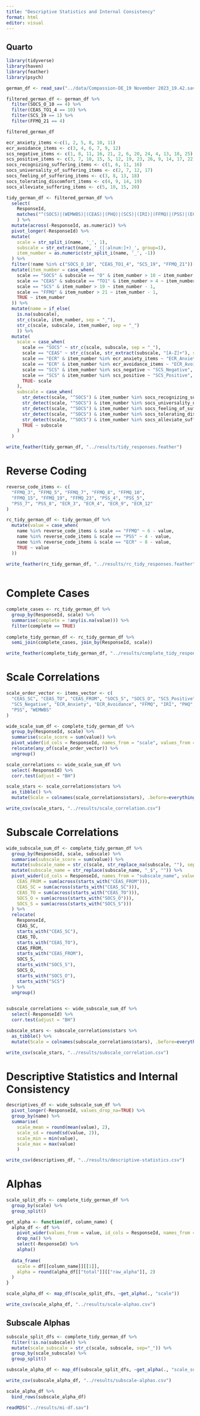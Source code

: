 ```yaml
---
title: "Descriptive Statistics and Internal Consistency"
format: html
editor: visual
---
```


## Quarto

```r
library(tidyverse)
library(haven)
library(feather)
library(psych)
```

```r
german_df <- read_sav("../data/Compassion-DE_19 November 2023_19.42.sav")
```

```r
filtered_german_df <- german_df %>% 
  filter(SOCS_O_10 == 4) %>% 
  filter(CEAS_TO1_4 == 10) %>% 
  filter(SCS_19 == 1) %>%
  filter(FFMQ_21 == 4)

filtered_german_df
```

```r
ecr_anxiety_items <-c(1, 2, 5, 8, 10, 11)
ecr_avoidance_items <- c(3, 4, 6, 7, 9, 12)
scs_negative_items <- c(1, 8, 11, 16, 21, 2, 6, 20, 24, 4, 13, 18, 25)
scs_positive_items <- c(3, 7, 10, 15, 5, 12, 19, 23, 26, 9, 14, 17, 22)
socs_recognizing_suffering_items <- c(1, 6, 11, 16)
socs_universality_of_suffering_items <- c(2, 7, 12, 17)
socs_feeling_of_suffering_items <- c(3, 8, 13, 18)
socs_tolerating_discomfort_items <- c(4, 9, 14, 19)
socs_alleviate_suffering_items <- c(5, 10, 15, 20)

```

```r
tidy_german_df <- filtered_german_df %>% 
  select(
    ResponseId, 
    matches("^(SOCS)|(WEMWBS)|(CEAS)|(PHQ)|(SCS)|(IRI)|(FFMQ)|(PSS)|(ECR)")
    ) %>% 
  mutate(across(-ResponseId, as.numeric)) %>% 
  pivot_longer(-ResponseId) %>% 
  mutate(
    scale = str_split_i(name, '_', 1),
    subscale = str_extract(name, '_([:alnum:]+)_', group=1),
    item_number = as.numeric(str_split_i(name, '_', -1))
  ) %>% 
  filter(!name %in% c("SOCS_O_10", "CEAS_TO1_4", "SCS_19", "FFMQ_21")) %>% 
  mutate(item_number = case_when(
    scale == "SOCS" & subscale == "O" & item_number > 10 ~ item_number - 1,
    scale == "CEAS" & subscale == "TO1" & item_number > 4 ~ item_number - 1,
    scale == "SCS" & item_number > 19 ~ item_number - 1,
    scale == "FFMQ" & item_number > 21 ~ item_number - 1,
    TRUE ~ item_number
  )) %>% 
  mutate(name = if_else(
    is.na(subscale), 
    str_c(scale, item_number, sep = "_"),
    str_c(scale, subscale, item_number, sep = "_")
    )) %>% 
  mutate(
    scale = case_when(
      scale == "SOCS" ~ str_c(scale, subscale, sep = "_"),
      scale == "CEAS" ~ str_c(scale, str_extract(subscale, "[A-Z]+"), sep = "_"),
      scale == "ECR" & item_number %in% ecr_anxiety_items ~ "ECR_Anxiety",
      scale == "ECR" & item_number %in% ecr_avoidance_items ~ "ECR_Avoidance",
      scale == "SCS" & item_number %in% scs_negative ~ "SCS_Negative",
      scale == "SCS" & item_number %in% scs_positive ~ "SCS_Positive",
      TRUE~ scale
    ),
    subscale = case_when(
      str_detect(scale, "^SOCS") & item_number %in% socs_recognizing_suffering_items ~ "Recognizing_Suffering",
      str_detect(scale, "^SOCS") & item_number %in% socs_universality_of_suffering_items ~ "Universality_of_Suffering",
      str_detect(scale, "^SOCS") & item_number %in% socs_feeling_of_suffering_items ~ "Feeling_of_Suffering",
      str_detect(scale, "^SOCS") & item_number %in% socs_tolerating_discomfort_items ~ "Tolerating_Discomfort",
      str_detect(scale, "^SOCS") & item_number %in% socs_alleviate_suffering_items ~ "Alleviate_Suffering",
      TRUE ~ subscale
    )
  )
```

```r
write_feather(tidy_german_df, "../results/tidy_responses.feather")
```

# Reverse Coding

```r
reverse_code_items <- c(
  "FFMQ_3", "FFMQ_5", "FFMQ_7", "FFMQ_8", "FFMQ_10",
  "FFMQ_15", "FFMQ_19", "FFMQ_23", "PSS_4", "PSS_5",
  "PSS_7", "PSS_8", "ECR_3", "ECR_4", "ECR_9", "ECR_12"
)

rc_tidy_german_df <- tidy_german_df %>% 
  mutate(value = case_when(
    name %in% reverse_code_items & scale == "FFMQ" ~ 6 - value,
    name %in% reverse_code_items & scale == "PSS" ~ 4 - value,
    name %in% reverse_code_items & scale == "ECR" ~ 8 - value,
    TRUE ~ value
  ))

write_feather(rc_tidy_german_df, "../results/rc_tidy_responses.feather")
  
```

# Complete Cases

```r
complete_cases <- rc_tidy_german_df %>% 
  group_by(ResponseId, scale) %>% 
  summarise(complete = !any(is.na(value))) %>% 
  filter(complete == TRUE)
  
complete_tidy_german_df <- rc_tidy_german_df %>% 
  semi_join(complete_cases, join_by(ResponseId, scale))

write_feather(complete_tidy_german_df, "../results/complete_tidy_responses.feather")

```

# Scale Correlations

```r
scale_order_vector <- items_vector <- c(
  "CEAS_SC", "CEAS_TO", "CEAS_FROM", "SOCS_S", "SOCS_O", "SCS_Positive",
  "SCS_Negative", "ECR_Anxiety", "ECR_Avoidance", "FFMQ", "IRI", "PHQ",
  "PSS", "WEMWBS"
)

wide_scale_sum_df <- complete_tidy_german_df %>% 
  group_by(ResponseId, scale) %>% 
  summarise(scale_score = sum(value)) %>% 
  pivot_wider(id_cols = ResponseId, names_from = "scale", values_from = "scale_score") %>% 
  relocate(any_of(scale_order_vector)) %>% 
  ungroup()
```

```r
scale_correlations <- wide_scale_sum_df %>% 
  select(-ResponseId) %>% 
  corr.test(adjust = "BH")
```

```r
scale_stars <- scale_correlations$stars %>% 
  as_tibble() %>% 
  mutate(Scale = colnames(scale_correlations$stars), .before=everything())
```

```r
write_csv(scale_stars, "../results/scale_correlation.csv")
```

# Subscale Correlations

```r
wide_subscale_sum_df <- complete_tidy_german_df %>% 
  group_by(ResponseId, scale, subscale) %>% 
  summarise(subscale_score = sum(value)) %>% 
  mutate(subscale_name = str_c(scale, str_replace_na(subscale, ""), sep="_")) %>% 
  mutate(subscale_name = str_replace(subscale_name, "_$", "")) %>% 
  pivot_wider(id_cols = ResponseId, names_from = "subscale_name", values_from = "subscale_score") %>%     mutate(
    CEAS_FROM = sum(across(starts_with("CEAS_FROM"))),
    CEAS_SC = sum(across(starts_with("CEAS_SC"))),
    CEAS_TO = sum(across(starts_with("CEAS_TO"))),
    SOCS_O = sum(across(starts_with("SOCS_O"))),
    SOCS_S = sum(across(starts_with("SOCS_S")))
  ) %>%
  relocate(
    ResponseId,
    CEAS_SC,
    starts_with("CEAS_SC"), 
    CEAS_TO,
    starts_with("CEAS_TO"),
    CEAS_FROM,
    starts_with("CEAS_FROM"),
    SOCS_S,
    starts_with("SOCS_S"),
    SOCS_O,
    starts_with("SOCS_O"),
    starts_with("SCS")
  ) %>% 
  ungroup()
  
```

```r
subscale_correlations <- wide_subscale_sum_df %>% 
  select(-ResponseId) %>% 
  corr.test(adjust = "BH")
```

```r
subscale_stars <- subscale_correlations$stars %>% 
  as_tibble() %>% 
  mutate(Scale = colnames(subscale_correlations$stars), .before=everything())
```

```r
write_csv(scale_stars, "../results/subscale_correlation.csv")
```

# Descriptive Statistics and Internal Consistency

```r
descriptives_df <- wide_subscale_sum_df %>% 
  pivot_longer(-ResponseId, values_drop_na=TRUE) %>% 
  group_by(name) %>% 
  summarise(
    scale_mean = round(mean(value), 2),
    scale_sd = round(sd(value, 2)),
    scale_min = min(value),
    scale_max = max(value)
    )
```

```r
write_csv(descriptives_df, "../results/descriptive-statistics.csv")
```

# Alphas

```r
scale_split_dfs <- complete_tidy_german_df %>% 
  group_by(scale) %>%
  group_split()
```

```r
get_alpha <- function(df, column_name) {
  alpha_df <- df %>%
    pivot_wider(values_from = value, id_cols = ResponseId, names_from = name) %>% 
    drop_na() %>% 
    select(-ResponseId) %>% 
    alpha() 
  
  data_frame(
    scale = df[[column_name]][[1]],
    alpha = round(alpha_df[["total"]][["raw_alpha"]], 2)
  )
}

```

```r
scale_alpha_df <- map_df(scale_split_dfs, ~get_alpha(., "scale"))
```

```r
write_csv(scale_alpha_df, "../results/scale-alphas.csv")
```

## Subscale Alphas

```r
subscale_split_dfs <- complete_tidy_german_df %>% 
  filter(!is.na(subscale)) %>% 
  mutate(scale_subscale = str_c(scale, subscale, sep="_")) %>% 
  group_by(scale_subscale) %>% 
  group_split()
```

```r
subscale_alpha_df <- map_df(subscale_split_dfs, ~get_alpha(., "scale_subscale"))
```

```r
write_csv(subscale_alpha_df, "../results/subscale-alphas.csv")
```

```r
scale_alpha_df %>% 
  bind_rows(subscale_alpha_df)
```

```r
readRDS("../results/mi-df.sav")
```
